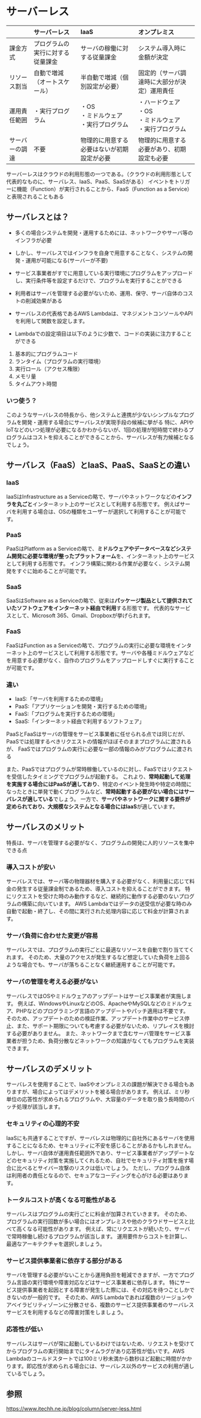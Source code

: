 # サーバーレス

|              | サーバーレス | IaaS | オンプレミス |
| :---         | :--- | :--- | :--- |
| 課金方式     | プログラムの実行に対する従量課金	 | サーバの稼働に対する従量課金	 | システム導入時に金額が決定 |
| リソース割当    | 自動で増減（オートスケール） | 半自動で増減（個別設定が必要）	 | 固定的（サーバ調達時に大部分が決定）運用責任 |
| 運用責任範囲   | ・実行プログラム	 | ・OS<br/>・ミドルウェア<br/>・実行プログラム | ・ハードウェア<br/>・OS<br/>・ミドルウェア<br/>・実行プログラム |
| サーバーの調達 | 不要 | 物理的に用意する必要はないが初期設定が必要 | 物理的に用意する必要があり、初期設定も必要 |

サーバーレスはクラウドの利用形態の一つである。（クラウドの利用形態として代表的なものに、サーバレス、IaaS、PaaS、SaaSがある）
イベントをトリガーに機能（Function）が実行されることから、FaaS（Function as a Service）と表現されることもある

## サーバレスとは？
- 多くの場合システムを開発・運用するためには、ネットワークやサーバ等のインフラが必要
- しかし、サーバレスではインフラを自身で用意することなく、システムの開発・運用が可能になる(サーバーが不要)
- サービス事業者がすでに用意している実行環境にプログラムをアップロードし、実行条件等を設定するだけで、プログラムを実行することができる
- 利用者はサーバを管理する必要がないため、運用、保守、サーバ自体のコストの削減効果がある

- サーバレスの代表格であるAWS Lambdaは、マネジメントコンソールやAPIを利用して関数を設定します。
- Lambdaでの設定項目は以下のように少数で、コードの実装に注力することができる
1. 基本的にプログラムコード
2. ランタイム（プログラムの実行環境）
3. 実行ロール（アクセス権限）
4. メモリ量
5. タイムアウト時間

### いつ使う？
このようなサーバレスの特長から、他システムと連携が少ないシンプルなプログラムを開発・運用する場合にサーバレスが実現手段の候補に挙がる
特に、APIやIoTなどのいつ処理が必要になるかわからないが、1回の処理が短時間で終わるプログラムはコストを抑えることができることから、サーバレスが有力候補となるでしょう。


## サーバレス（FaaS）とIaaS、PaaS、SaaSとの違い

### IaaS
IaaSはInfrastructure as a Serviceの略で、サーバやネットワークなどの**インフラを丸ごと**インターネット上のサービスとして利用する形態です。
例えばサーバを利用する場合は、OSの種類をユーザーが選択して利用することが可能です。

### PaaS
PaaSは​​Platform as a Serviceの略で、**ミドルウェアやデータベースなどシステム開発に必要な環境が整ったプラットフォーム**を、インターネット上のサービスとして利用する形態です。
インフラ構築に関わる作業が必要なく、システム開発をすぐに始めることが可能です。

### SaaS
SaaSはSoftware as a Serviceの略で、従来は**パッケージ製品として提供されていたソフトウェアをインターネット経由で利用**する形態です。
代表的なサービスとして、Microsoft 365、Gmail、Dropboxが挙げられます。

### FaaS
FaaSはFunction as a Serviceの略で、プログラムの実行に必要な環境をインターネット上のサービスとして利用する形態です。サーバや各種ミドルウェアなどを用意する必要がなく、自作のプログラムをアップロードしすぐに実行することが可能です。

### 違い
- IaaS:「サーバを利用するための環境」
- PaaS:「アプリケーションを開発・実行するための環境」
- FaaS:「プログラムを実行するための環境」
- SaaS:「インターネット経由で利用するソフトフェア」

PaaSとFaaSはサーバの管理をサービス事業者に任せられる点では同じだが、
PaaSでは処理するべきリクエストの情報がほぼそのままプログラムに渡されるが、
FaaSではプログラムの実行に必要な一部の情報のみがプログラムに渡される

また、PaaSではプログラムが常時稼働しているのに対し、FaaSではリクエストを受信したタイミングでプログラムが起動する。
これより、**常時起動して処理を実施する場合にはPaaSが適しており**、特定のイベント発生時や特定の時間になったときに単発で動くプログラムなど、**常時起動する必要がない場合にはサーバレスが適している**でしょう。
一方で、**サーバやネットワークに関する要件が定められており、大規模なシステムとなる場合にはIaaS**が適しています。


## サーバレスのメリット
特長は、サーバを管理する必要がなく、プログラムの開発に人的リソースを集中できる点

### 導入コストが安い
サーバレスでは、サーバ等の物理器材を購入する必要がなく、利用量に応じて料金の発生する従量課金制であるため、導入コストを抑えることができます。
特にリクエストを受けた時のみ動作するなど、継続的に動作する必要のないプログラムの構築に向いています。
AWS Lambdaではデータの送受信が必要な時のみ自動で起動・終了し、その間に実行された処理内容に応じて料金が計算されます。

### サーバ負荷に合わせた変更が容易
サーバレスでは、プログラムの実行ごとに最適なリソースを自動で割り当ててくれます。
そのため、大量のアクセスが発生するなど想定していた負荷を上回るような場合でも、サーバが落ちることなく継続運用することが可能です。

### サーバの管理を考える必要がない
サーバレスではOSやミドルウェアのアップデートはサービス事業者が実施します。
例えば、WindowsやLinuxなどのOS、ApacheやMySQLなどのミドルウェア、PHPなどのプログラミング言語のアップデートやパッチ適用は不要です。
そのため、アップデートのための検証作業、アップデート作業中のサービス停止、また、サポート期限についても考慮する必要がないため、リプレイスを検討する必要がありません。
また、ネットワークまで含むサーバ管理をサービス事業者が担うため、負荷分散などネットワークの知識がなくてもプログラムを実装できます。

## サーバレスのデメリット
サーバレスを使用することで、IaaSやオンプレミスの課題が解決できる場合もありますが、場合によってはデメリットを被る場合があります。
例えば、ミリ秒単位の応答性が求められるプログラムや、大容量のデータを取り扱う長時間のバッチ処理が該当します。

### セキュリティの心理的不安
IaaSにも共通することですが、サーバレスは物理的に自社外にあるサーバを使用することになるため、セキュリティに不安を感じることがあるかもしれません。
しかし、サーバ自体が運用責任範囲外であり、サービス事業者がアップデートなどのセキュリティ対策を実施してくれるため、自社でセキュリティ対策を施す場合に比べるとサイバー攻撃のリスクは低いでしょう。
ただし、プログラム自体は利用者の責任となるので、セキュアなコーディングを心がける必要はあります。

### トータルコストが高くなる可能性がある
サーバレスはプログラムの実行ごとに料金が加算されていきます。
そのため、プログラムの実行回数が多い場合にはオンプレミスや他のクラウドサービスと比べて高くなる可能性があります。
例えば、常にリクエストが続いたり、サーバで常時稼働し続けるプログラムが該当します。
運用要件からコストを計算し、最適なアーキテクチャを選択しましょう。

### サービス提供事業者に依存する部分がある
サーバを管理する必要がないことから運用負担を軽減できますが、一方でプログラム言語の実行環境や障害対応などはサービス事業者に依存します。
特にサービス提供事業者を起因とする障害が発生した際には、その対応を待つことしかできないのが一般的です。
そのため、AWS Lambdaであれば複数のリージョンやアベイラビリティゾーンに分散させる、複数のサービス提供事業者のサーバレスサービスを利用するなどの障害対策をしましょう。

### 応答性が低い
サーバレスはサーバが常に起動しているわけではないため、リクエストを受けてからプログラムの実行開始までにタイムラグがあり応答性が低いです。AWS Lambdaのコールドスタートでは100ミリ秒未満から数秒ほど起動に時間がかかります。即応性が求められる場合には、サーバレス以外のサービスの利用が適しているでしょう。


## 参照
https://www.itechh.ne.jp/blog/column/server-less.html